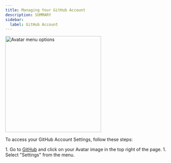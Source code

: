 ```yaml
---
title: Managing Your GitHub Account
description: SUMMARY
sidebar:
  label: GitHub Account
---
```



<Image src={avatarMenu} alt="Avatar menu options"  class="float-end ml-3" width="300" />

To access your GitHub Account Settings, follow these steps:

<Steps>
1. Go to <a href="https://github.com" target="_blank">GitHub</a> and click on your Avatar image in the top right of the page.
1. Select "Settings" from the menu.
</Steps>

